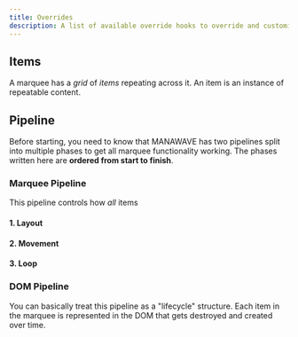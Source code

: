 ```yaml
---
title: Overrides
description: A list of available override hooks to override and customize MANAWAVE motion and defaults
---
```



## Items

A marquee has a _grid_ of _items_ repeating across it. An item is an instance of repeatable content.

<Sandpack />

## Pipeline

Before starting, you need to know that MANAWAVE has two pipelines split into multiple phases to get all marquee functionality working.
The phases written here are **ordered from start to finish**.

### Marquee Pipeline

This pipeline controls how _all_ items

#### 1. Layout

#### 2. Movement

#### 3. Loop

### DOM Pipeline

You can basically treat this pipeline as a "lifecycle" structure. Each item in the marquee is represented in the DOM
that gets destroyed and created over time.
